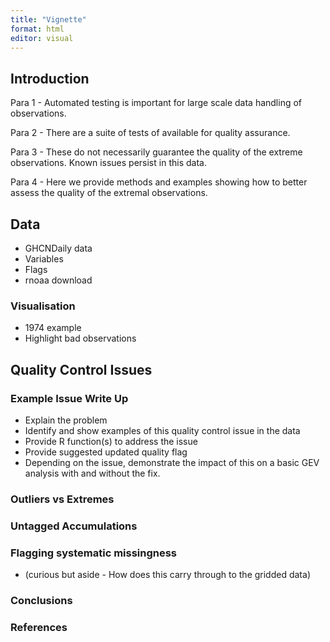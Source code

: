 ```yaml
---
title: "Vignette"
format: html
editor: visual
---
```


## Introduction 

Para 1 - Automated testing is important for large scale data handling of observations.

Para 2 - There are a suite of tests of available for quality assurance. 

Para 3 - These do not necessarily guarantee the quality of the extreme observations. Known issues persist in this data. 

Para 4 - Here we provide methods and examples showing how to better assess the quality of the extremal observations. 

## Data 

* GHCNDaily data
* Variables 
* Flags 
* rnoaa download 

### Visualisation 

* 1974 example
* Highlight bad observations 

## Quality Control Issues

### Example Issue Write Up

* Explain the problem
* Identify and show examples of this quality control issue in the data
* Provide R function(s) to address the issue 
* Provide suggested updated quality flag 
* Depending on the issue, demonstrate the impact of this on a basic GEV analysis with and without the fix.

### Outliers vs Extremes

### Untagged Accumulations 

### Flagging systematic missingness

* (curious but aside - How does this carry through to the gridded data)

### Conclusions

### References
